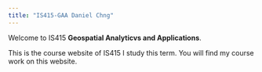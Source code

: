 ```yaml
---
title: "IS415-GAA Daniel Chng"
---
```


Welcome to IS415 **Geospatial Analyticvs and Applications**.

This is the course website of IS415 I study this term. You will find my course work on this website.

